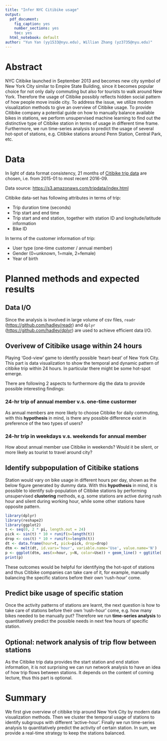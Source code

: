 ```yaml
---
title: "Infer NYC Citibike usage"
output:
  pdf_document: 
    fig_caption: yes
    number_sections: yes
    toc: yes
  html_notebook: default
author: "Yun Yan (yy1533@nyu.edu), Willian Zhang (yz3735@nyu.edu)"
---
```


# Abstract

NYC Citibike launched in September 2013 and becomes new city symbol of New York City similar to Empire State Building, since it becomes popular choice for not only daily commuting but also for tourists to walk around New York. Therefore the usage of Citibike possibly reflects hidden social pattern of how people move inside city. To address the issue, we utilize modern visualization methods to give an overview of Citibike usage. To provide Citibike company a potential guide on how to manually balance available bikes in stations, we perform unsupervised machine learning to find out the distinctive type of Citibike station in terms of usage in different time frame. Furthermore, we run time-series analysis to predict the usage of several hot-spot of stations, e.g. Citibike stations around Penn Station, Central Park, etc.

# Data

In light of data format consistency, 21 months of [Citibike trip data](https://s3.amazonaws.com/tripdata/index.html) are chosen, i.e. from 2015-01 to most recent 2016-09.

Data source: <https://s3.amazonaws.com/tripdata/index.html>

Citibike data-set has following attributes in terms of trip:

- Trip duration time (seconds)
- Trip start and end time
- Trip start and end station, together with station ID and longitude/latitude information
- Bike ID

In terms of the customer information of trip:

- User type (one-time customer / annual member)
- Gender (0=unknown, 1=male, 2=female)
- Year of birth

# Planned methods and expected results

## Data I/O

Since the analysis is involved in large volume of csv files, `readr` (<https://github.com/hadley/readr>) and `dplyr` (<https://github.com/hadley/dplyr>) are used to achieve efficient data I/O.

## Overivew of Citibike usage within 24 hours

Playing 'God-view' game to identify possible 'heart-beat' of New York City. This part is data visualization to show the temporal and dynamic pattern of citibike trip within 24 hours. In particular there might be some hot-spot emerge.

There are following 2 aspects to furthermore dig the data to provide possible interesting findings:

### 24-hr trip of annual member v.s. one-time custormer 
As annual members are more likely to choose Citibike for daily commuting, with this **hypothesis** in mind, is there any possible difference exist in preference of the two types of users? 

### 24-hr trip in weekdays v.s. weekends for annual member
How about annual member use Citibike in weekends? Would it be silent, or more likely as tourist to travel around city?

## Identify subpopulation of Citibike stations

Station would vary on bike usage in different hours per day, shown as the below figure generated by dummy data. With this **hypothesis** in mind, it is possible to identify sub-population of Citibike stations by performing unsupervised **clustering** methods, e.g. some stations are active during rush hour and silent during working hour, while some other stations have opposite pattern.

```r
library(dplyr)
library(reshape2)
library(ggplot2)
t <- seq(0, 2 * pi, length.out = 24)
pick <- sin(t) * 10 + runif(n=length(t))
drop <- cos(t) * 10 + runif(n=length(t))
dt <- data.frame(hour=t, pick=pick, drop=drop)
dtm <- melt(dt, id.vars='hour', variable.name='Use', value.name='N')
p <- ggplot(dtm, aes(x=hour, y=N, color=Use)) + geom_line() + ggtitle('Station X')
print(p)
```

These outcomes would be helpful for identifying the hot-spot of stations and thus Citibike companies can take care of it, for example, manually balancing the specific stations before their own 'rush-hour' come.

## Predict bike usage of specific station

Once the activity patterns of stations  are learnt, the next question is how to take care of stations before their own 'rush-hour' come, e.g. how many bikes needed to be manually put? Therefore we run **time-series analysis** to quantitatively predict the possible needs in next few hours of specific station.

## Optional: network analysis of trip flow between stations

As the Citibike trip data provides the start station and end station information, it is not surprising we can run network analysis to have an idea of how trip flows between stations. It depends on the content of coming lecture, thus this part is optional.

# Summary
We first give overview of citibike trip around New York City by modern data visualization methods. Then we cluster the temporal usage of stations to identify subgroups with different 'active-hour'. Finally we run time-series analysis to quantitatively predict the activity of certain station. In sum, we provide a real-time strategy to keep the stations balanced.

